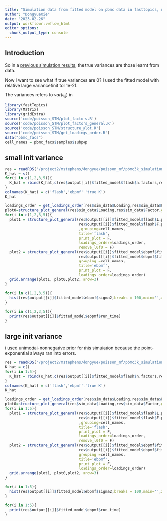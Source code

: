 ```yaml
---
title: "Simulation data from fitted model on pbmc data in fasttopics, nonnegtive L and F, true sigma2 = 0"
author: "DongyueXie"
date: "2023-02-26"
output: workflowr::wflow_html
editor_options:
  chunk_output_type: console
---
```


## Introduction

So in a [previous simulation results](simu_study_of_init_variance.html), the true variances are those learnt from data. 

Now I want to see what if true variances are 0? I used the fitted model with relative large variance(init tol 1e-2).

The variances refers to $var(\epsilon_{ij})$ in 

\begin{equation}
        \begin{split}
            &y_{ij}\sim Poisson(s_i\lambda_{ij}),
            \\
            &\log\lambda_{ij} = f_{j0} + \sum_k l_{ik}f_{jk} + \epsilon_{ij},
            \\
            &l_{ik}\sim g_{k} ^{(l)},k=1,2,...,K,
            \\
            &f_{jk}\sim g_{k} ^{(f)},k=1,2,...,K.
        \end{split}
    \end{equation}

```r
library(fastTopics)
library(Matrix)
library(gridExtra)
source('code/poisson_STM/plot_factors.R')
source('code/poisson_STM/plot_factors_general.R')
source('code/poisson_STM/structure_plot.R')
source('code/poisson_STM/get_loadings_order.R')
data("pbmc_facs")
cell_names = pbmc_facs$samples$subpop
```

## small init variance

```r
res = readRDS('/project2/mstephens/dongyue/poisson_mf/pbmc3k_simulation/simu_pbmc_fasttopics_0_var_small_init_var.rds')
K_hat = c()
for(i in c(1,2,3,5)){
  K_hat = rbind(K_hat,c(res$output[[i]]$fitted_model$flash$n.factors,res$output[[i]]$fitted_model$ebpmf$fit_flash$n.factors,ncol(res$sim_data$Factor)))
}
colnames(K_hat) = c('flash','ebpmf','true K')
K_hat
```


```r
loadings_order = get_loadings_order(res$sim_data$Loading,res$sim_data$Factor,grouping = cell_names,n_samples = 5000)
plot0=structure_plot_general(res$sim_data$Loading,res$sim_data$Factor,grouping =cell_names,title = 'True',print_plot = F,loadings_order=loadings_order) 
for(i in c(1,2,3,5)){
  plot1 = structure_plot_general(res$output[[i]]$fitted_model$flash$L.pm,
                                 res$output[[i]]$fitted_model$flash$F.pm
                                 ,grouping=cell_names,
                                 title='flash',
                                 print_plot = F,
                                 loadings_order=loadings_order,
                                 remove_l0f0 = F)
  plot2 = structure_plot_general(res$output[[i]]$fitted_model$ebpmf$fit_flash$L.pm,
                                 res$output[[i]]$fitted_model$ebpmf$fit_flash$F.pm,
                                 grouping =cell_names,
                                 title='ebpmf',
                                 print_plot = F,
                                 loadings_order=loadings_order)
  grid.arrange(plot1, plot0,plot2, nrow=3)
}
```


```r
for(i in c(1,2,3,5)){
  hist(res$output[[i]]$fitted_model$ebpmf$sigma2,breaks = 100,main='',xlab='var')
}
```

```r
for(i in c(1,2,3,5)){
  print(res$output[[i]]$fitted_model$ebpmf$run_time)
}
```

## large init variance

I used unimodal-nonnegative prior for this simulation because the point-exponential always ran into errors.

```r
res = readRDS('/project2/mstephens/dongyue/poisson_mf/pbmc3k_simulation/simu_pbmc_fasttopics_0_var_large_init_var.rds')
K_hat = c()
for(i in 1:5){
  K_hat = rbind(K_hat,c(res$output[[i]]$fitted_model$flash$n.factors,res$output[[i]]$fitted_model$ebpmf$fit_flash$n.factors,ncol(res$sim_data$Factor)))
}
colnames(K_hat) = c('flash','ebpmf','true K')
K_hat
```

```r
loadings_order = get_loadings_order(res$sim_data$Loading,res$sim_data$Factor,grouping = cell_names,n_samples = 5000)
plot0=structure_plot_general(res$sim_data$Loading,res$sim_data$Factor,grouping =cell_names,title = 'True',print_plot = F,loadings_order=loadings_order) 
for(i in 1:5){
  plot1 = structure_plot_general(res$output[[i]]$fitted_model$flash$L.pm,
                                 res$output[[i]]$fitted_model$flash$F.pm
                                 ,grouping=cell_names,
                                 title='flash',
                                 print_plot = F,
                                 loadings_order=loadings_order,
                                 remove_l0f0 = F)
  plot2 = structure_plot_general(res$output[[i]]$fitted_model$ebpmf$fit_flash$L.pm,
                                 res$output[[i]]$fitted_model$ebpmf$fit_flash$F.pm,
                                 grouping =cell_names,
                                 title='ebpmf',
                                 print_plot = F,
                                 loadings_order=loadings_order)
  grid.arrange(plot1, plot0,plot2, nrow=3)
}
```


```r
for(i in 1:5){
  hist(res$output[[i]]$fitted_model$ebpmf$sigma2,breaks = 100,main='',xlab='var')
}
```

```r
for(i in 1:5){
  print(res$output[[i]]$fitted_model$ebpmf$run_time)
}
```
